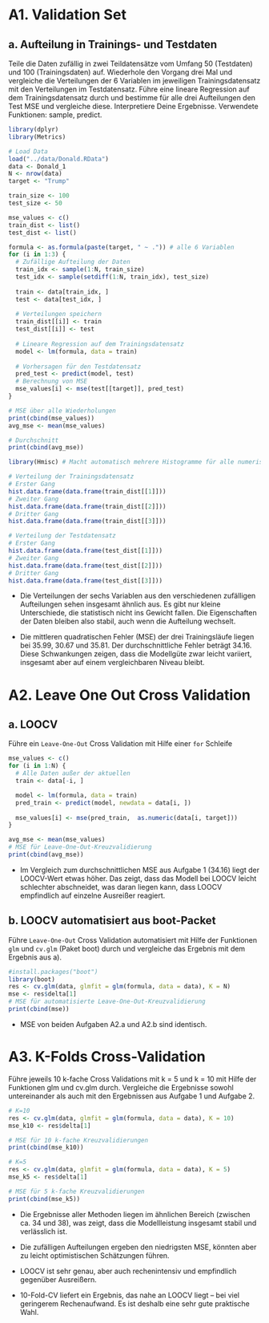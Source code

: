 # A1. Validation Set 

## a. Aufteilung in Trainings- und Testdaten
Teile die Daten zufällig in zwei Teildatensätze vom Umfang 50 (Testdaten) und 100 (Trainingsdaten)
auf. Wiederhole den Vorgang drei Mal und vergleiche die Verteilungen der 6 Variablen
im jeweiligen Trainingsdatensatz mit den Verteilungen im Testdatensatz. Führe eine lineare Regression
auf dem Trainingsdatensatz durch und bestimme für alle drei Aufteilungen den Test MSE
und vergleiche diese. Interpretiere Deine Ergebnisse.
Verwendete Funktionen: sample, predict.

```r
library(dplyr)
library(Metrics)

# Load Data
load("../data/Donald.RData")
data <- Donald_1
N <- nrow(data)
target <- "Trump"

train_size <- 100
test_size <- 50

mse_values <- c()
train_dist <- list()
test_dist <- list()

formula <- as.formula(paste(target, " ~ .")) # alle 6 Variablen
for (i in 1:3) {
  # Zufällige Aufteilung der Daten
  train_idx <- sample(1:N, train_size)
  test_idx <- sample(setdiff(1:N, train_idx), test_size)
  
  train <- data[train_idx, ]
  test <- data[test_idx, ]
  
  # Verteilungen speichern
  train_dist[[i]] <- train
  test_dist[[i]] <- test
  
  # Lineare Regression auf dem Trainingsdatensatz
  model <- lm(formula, data = train)
  
  # Vorhersagen für den Testdatensatz
  pred_test <- predict(model, test)
  # Berechnung von MSE
  mse_values[i] <- mse(test[[target]], pred_test)
}

# MSE über alle Wiederholungen
print(cbind(mse_values))
avg_mse <- mean(mse_values)

# Durchschnitt
print(cbind(avg_mse))
```
```r
library(Hmisc) # Macht automatisch mehrere Histogramme für alle numerischen Spalten

# Verteilung der Trainingsdatensatz
# Erster Gang
hist.data.frame(data.frame(train_dist[[1]]))
# Zweiter Gang
hist.data.frame(data.frame(train_dist[[2]]))
# Dritter Gang
hist.data.frame(data.frame(train_dist[[3]]))

# Verteilung der Testdatensatz
# Erster Gang
hist.data.frame(data.frame(test_dist[[1]]))
# Zweiter Gang
hist.data.frame(data.frame(test_dist[[2]]))
# Dritter Gang
hist.data.frame(data.frame(test_dist[[3]]))
```

- Die Verteilungen der sechs Variablen aus den verschiedenen zufälligen Aufteilungen sehen insgesamt ähnlich aus. Es gibt nur kleine Unterschiede, die statistisch nicht ins Gewicht fallen. Die Eigenschaften der Daten bleiben also stabil, auch wenn die Aufteilung wechselt.

- Die mittleren quadratischen Fehler (MSE) der drei Trainingsläufe liegen bei 35.99, 30.67 und 35.81. Der durchschnittliche Fehler beträgt 34.16. Diese Schwankungen zeigen, dass die Modellgüte zwar leicht variiert, insgesamt aber auf einem vergleichbaren Niveau bleibt.


# A2. Leave One Out Cross Validation


## a. LOOCV

Führe ein `Leave-One-Out` Cross Validation mit Hilfe einer `for` Schleife

```r
mse_values <- c()
for (i in 1:N) {
  # Alle Daten außer der aktuellen
  train <- data[-i, ]

  model <- lm(formula, data = train)
  pred_train <- predict(model, newdata = data[i, ])
  
  mse_values[i] <- mse(pred_train,  as.numeric(data[i, target]))
}

avg_mse <- mean(mse_values)
# MSE für Leave-One-Out-Kreuzvalidierung
print(cbind(avg_mse))
```

- Im Vergleich zum durchschnittlichen MSE aus Aufgabe 1 (34.16) liegt der LOOCV-Wert etwas höher. Das zeigt, dass das Modell bei LOOCV leicht schlechter abschneidet, was daran liegen kann, dass LOOCV empfindlich auf einzelne Ausreißer reagiert.

## b. LOOCV automatisiert aus boot-Packet

Führe `Leave-One-Out` Cross Validation automatisiert mit Hilfe der Funktionen `glm` und `cv.glm` (Paket boot) durch und vergleiche das Ergebnis mit dem Ergebnis aus a).

```r
#install.packages("boot")  
library(boot)
res <- cv.glm(data, glmfit = glm(formula, data = data), K = N)
mse <- res$delta[1]
# MSE für automatisierte Leave-One-Out-Kreuzvalidierung
print(cbind(mse))
```

- MSE von beiden Aufgaben A2.a und A2.b sind identisch.

# A3. K-Folds Cross-Validation

Führe jeweils 10 k-fache Cross Validations mit k = 5 und k = 10 mit Hilfe der Funktionen glm und cv.glm durch. Vergleiche die Ergebnisse sowohl untereinander als auch mit den Ergebnissen aus Aufgabe 1 und Aufgabe 2.

```r
# K=10
res <- cv.glm(data, glmfit = glm(formula, data = data), K = 10)
mse_k10 <- res$delta[1]

# MSE für 10 k-fache Kreuzvalidierungen
print(cbind(mse_k10))
```

```r
# K=5
res <- cv.glm(data, glmfit = glm(formula, data = data), K = 5)
mse_k5 <- res$delta[1]

# MSE für 5 k-fache Kreuzvalidierungen
print(cbind(mse_k5))
```

- Die Ergebnisse aller Methoden liegen im ähnlichen Bereich (zwischen ca. 34 und 38), was zeigt, dass die Modellleistung insgesamt stabil und verlässlich ist.

- Die zufälligen Aufteilungen ergeben den niedrigsten MSE, könnten aber zu leicht optimistischen Schätzungen führen.

- LOOCV ist sehr genau, aber auch rechenintensiv und empfindlich gegenüber Ausreißern.

- 10-Fold-CV liefert ein Ergebnis, das nahe an LOOCV liegt – bei viel geringerem Rechenaufwand. Es ist deshalb eine sehr gute praktische Wahl.